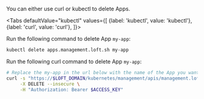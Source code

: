 
You can either use curl or kubectl to delete Apps.

<Tabs
    defaultValue="kubectl"
    values={[
      {label: 'kubectl', value: 'kubectl'},
      {label: 'curl', value: 'curl'},
    ]}>
  <TabItem value="kubectl">

Run the following command to delete App `my-app`:

```bash
kubectl delete apps.management.loft.sh my-app
```

  </TabItem>
  <TabItem value="curl">

Run the following curl command to delete App `my-app`:

```bash
# Replace the my-app in the url below with the name of the App you want to delete
curl -s "https://$LOFT_DOMAIN/kubernetes/management/apis/management.loft.sh/v1/apps/my-app" \
     -X DELETE --insecure \
     -H "Authorization: Bearer $ACCESS_KEY"
```

  </TabItem>
</Tabs>
